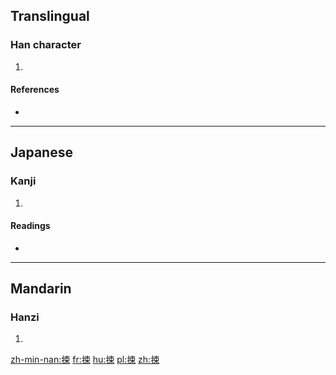 ==Translingual==

===Han character===
{{Han char|rn=64|rad=手|as=07|sn=10|four=|canj=手木中 (QDL)}}

# {{defn|Han|sort=手07}}

====References====
* {{Han ref|kx=0434.060|dkj=12154|dj=0783.130|hdz=31878.060|uh=6352|ud=25426}}

----

==Japanese==

===Kanji===
{{ja-kanji|grade=|rs=手07}}

# {{defn|lang=ja|sort=手07}}

====Readings====
* {{ja-readings|on=[[しょう]] (shō), [[しゅ]] (shu), [[そ]] (so), [[す]] (su), [[しょく]] (shoku), [[そく]] (soku)|kun=[[つつしむ]] (tsutsushimu), [[あげる]] (ageru)}}

----

==Mandarin==

===Hanzi===
{{cmn-hanzi|pin=[[sǒng]] ([[song3]])|wg=sung<sup>3</sup>}}

# {{defn|lang=cmn|sort=手07}}

[[zh-min-nan:捒]]
[[fr:捒]]
[[hu:捒]]
[[pl:捒]]
[[zh:捒]]